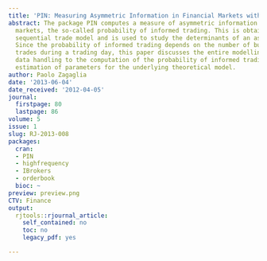 ```yaml
---
title: 'PIN: Measuring Asymmetric Information in Financial Markets with R'
abstract: The package PIN computes a measure of asymmetric information in financial
  markets, the so-called probability of informed trading. This is obtained from a
  sequential trade model and is used to study the determinants of an asset price.
  Since the probability of informed trading depends on the number of buyand sell-initiated
  trades during a trading day, this paper discusses the entire modelling cycle, from
  data handling to the computation of the probability of informed trading and the
  estimation of parameters for the underlying theoretical model.
author: Paolo Zagaglia
date: '2013-06-04'
date_received: '2012-04-05'
journal:
  firstpage: 80
  lastpage: 86
volume: 5
issue: 1
slug: RJ-2013-008
packages:
  cran:
  - PIN
  - highfrequency
  - IBrokers
  - orderbook
  bioc: ~
preview: preview.png
CTV: Finance
output:
  rjtools::rjournal_article:
    self_contained: no
    toc: no
    legacy_pdf: yes

---
```

